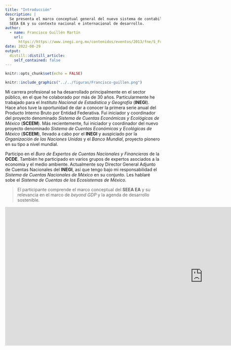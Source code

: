```yaml
---
title: "Introducción"
description: |
  Se presenta el marco conceptual general del nuevo sistema de contabilidad ambiental
  SEEA EA y su contexto nacional e internacional de desarrollo.
author:
  - name: Francisco Guillén Martín
    url:
      https://https://www.inegi.org.mx/contenidos/eventos/2013/fne/S_Francisco_Guillen.pdf
date: 2022-08-29
output:
  distill::distill_article:
    self_contained: false
---
```



```r
knitr::opts_chunk$set(echo = FALSE)
```


```r

knitr::include_graphics("../../figuras/Francisco-guillen.png")

```


Mi carrera profesional se ha desarrollado principalmente en el sector público, en el que he colaborado por más de 30 años. Particularmente he trabajado para el *Instituto Nacional de Estadística y Geografía* (**INEGI**). Hace años tuve la oportunidad de dar a conocer la primera serie anual del Producto Interno Bruto por Entidad Federativa. Fui iniciador y coordinador del proyecto denominado *Sistema de Cuentas Económicas y Ecológicas de México* (**SCEEM**). Más recientemente, fui iniciador y coordinador del nuevo proyecto denominado *Sistema de Cuentas Económicas y Ecológicas de México* (**SCEEM**), llevado a cabo por el **INEGI** y auspiciado por la *Organización de las Naciones Unidas* y el *Banco Mundial*, proyecto pionero en su tipo a nivel mundial. 

Participo en el *Buro de Expertos de Cuentas Nacionales y Financieras* de la **OCDE**. También he participado en varios grupos de expertos asociados a la economía y el medio ambiente. Actualmente soy  Director General Adjunto de Cuentas Nacionales del **INEGI**, así que tengo bajo mi responsabilidad el *Sistema de Cuentas Nacionales de México* en su conjunto. Les hablaré sobe el *Sistema de Cuentas de los Ecosistemas de México*.

> El participante comprende el marco conceptual del **SEEA EA** y su relevancia en el marco de  *beyond GDP* y la agenda de desarrollo sostenible.


<iframe src="https://docs.google.com/presentation/d/e/2PACX-1vTLevj0BWeXU5gAgnUYB09YUCRGj86q_8rEaKPU2ZBP4iU3kBbVAJe1uZkvReHsuw/embed?start=false&loop=false&delayms=3000" frameborder="0" width="1280" height="450" allowfullscreen="true" mozallowfullscreen="true" webkitallowfullscreen="true"></iframe>

